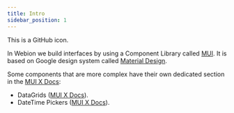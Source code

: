 ```yaml
---
title: Intro
sidebar_position: 1
---
```


<IIcon icon="mdi:github" height="24" marginBottom="-10" /> This is a GitHub icon.

In Webion we build interfaces by using a Component Library called [MUI](https://mui.com/material-ui/all-components/).
It is based on Google design system called [Material Design](https://m2.material.io/).

Some components that are more complex have their own dedicated section in the [MUI X Docs](https://mui.com/x/introduction/):

- DataGrids ([MUI X Docs](https://mui.com/x/react-data-grid/)).
- DateTime Pickers ([MUI X Docs](https://mui.com/x/react-date-pickers/)).
